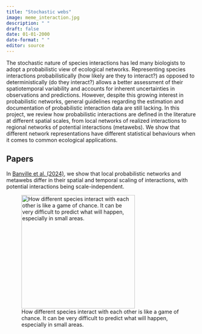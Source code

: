 ```yaml
---
title: "Stochastic webs"
image: meme_interaction.jpg
description: " " 
draft: false
date: 01-01-2000
date-format: " "
editor: source
---
```


The stochastic nature of species interactions has led many biologists to adopt a probabilistic view of ecological networks. Representing species interactions probabilistically (how likely are they to interact?) as opposed to deterministically (do they interact?) allows a better assessment of their spatiotemporal variability and accounts for inherent uncertainties in observations and predictions. However, despite this growing interest in probabilistic networks, general guidelines regarding the estimation and documentation of probabilistic interaction data are still lacking. In this project, we review how probabilistic interactions are defined in the literature at different spatial scales, from local networks of realized interactions to regional networks of potential interactions (metawebs). We show that different network representations have different statistical behaviours when it comes to common ecological applications. 

## Papers

In [Banville et al. (2024)](https://doi.org/10.32942/X28G8Z), we show that local probabilistic networks and metawebs differ in their spatial and temporal scaling of interactions, with potential interactions being scale-independent. 

![How different species interact with each other is like a game of chance. It can be very difficult to predict what will happen, especially in small areas.](meme_interaction_complete.jpg){width=300}